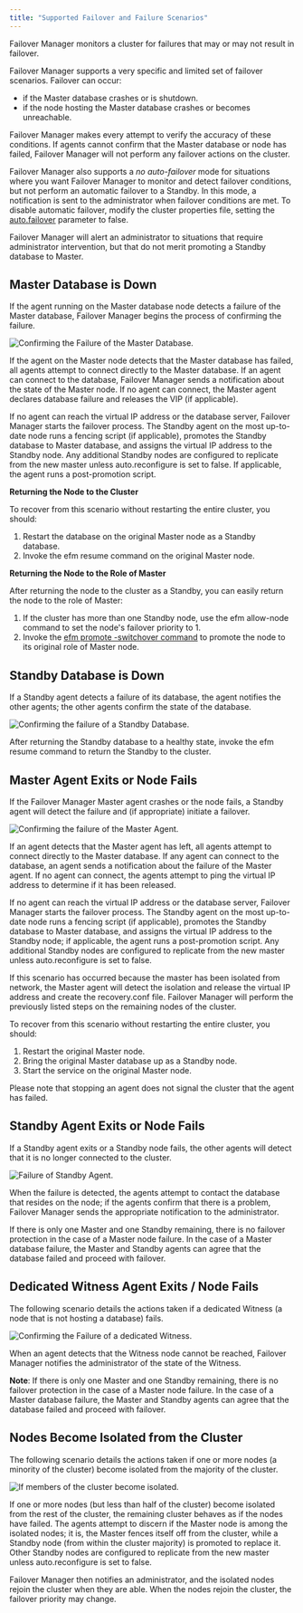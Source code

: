 ```yaml
---
title: "Supported Failover and Failure Scenarios"
---
```


<div id="supported_scenarios" class="registered_link"></div>

Failover Manager monitors a cluster for failures that may or may not result in failover.

Failover Manager supports a very specific and limited set of failover scenarios. Failover can occur:

-   if the Master database crashes or is shutdown.
-   if the node hosting the Master database crashes or becomes unreachable.

Failover Manager makes every attempt to verify the accuracy of these conditions. If agents cannot confirm that the Master database or node has failed, Failover Manager will not perform any failover actions on the cluster.

Failover Manager also supports a *no* *auto*-*failover* mode for situations where you want Failover Manager to monitor and detect failover conditions, but not perform an automatic failover to a Standby. In this mode, a notification is sent to the administrator when failover conditions are met. To disable automatic failover, modify the cluster properties file, setting the [auto.failover](04_configuring_efm/01_cluster_properties/#auto_failover) parameter to false.

Failover Manager will alert an administrator to situations that require administrator intervention, but that do not merit promoting a Standby database to Master.

<div id="master_db_down" class="registered_link"></div>

## Master Database is Down

If the agent running on the Master database node detects a failure of the Master database, Failover Manager begins the process of confirming the failure.

![*Confirming the Failure of the Master Database.*](images/supported_scenarios_master_db_down.png)

If the agent on the Master node detects that the Master database has failed, all agents attempt to connect directly to the Master database. If an agent can connect to the database, Failover Manager sends a notification about the state of the Master node. If no agent can connect, the Master agent declares database failure and releases the VIP (if applicable).

If no agent can reach the virtual IP address or the database server, Failover Manager starts the failover process. The Standby agent on the most up-to-date node runs a fencing script (if applicable), promotes the Standby database to Master database, and assigns the virtual IP address to the Standby node. Any additional Standby nodes are configured to replicate from the new master unless auto.reconfigure is set to false. If applicable, the agent runs a post-promotion script.

**Returning the Node to the Cluster**

To recover from this scenario without restarting the entire cluster, you should:

1.  Restart the database on the original Master node as a Standby database.
2.  Invoke the efm resume command on the original Master node.

**Returning the Node to the Role of Master**

After returning the node to the cluster as a Standby, you can easily return the node to the role of Master:

1.  If the cluster has more than one Standby node, use the efm allow-node command to set the node's failover priority to 1.
2.  Invoke the [efm promote -switchover command](#efm_promote) to promote the node to its original role of Master node.

<div id="standby_down" class="registered_link"></div>

## Standby Database is Down

If a Standby agent detects a failure of its database, the agent notifies the other agents; the other agents confirm the state of the database.

![*Confirming the failure of a Standby Database.*](images/supported_scenarios_standby_db_down.png)

After returning the Standby database to a healthy state, invoke the efm resume command to return the Standby to the cluster.

<div id="master_agent_exits" class="registered_link"></div>

## Master Agent Exits or Node Fails

If the Failover Manager Master agent crashes or the node fails, a Standby agent will detect the failure and (if appropriate) initiate a failover.

![*Confirming the failure of the Master Agent.*](images/supported_scenarios_master_agent_exits.png)

If an agent detects that the Master agent has left, all agents attempt to connect directly to the Master database. If any agent can connect to the database, an agent sends a notification about the failure of the Master agent. If no agent can connect, the agents attempt to ping the virtual IP address to determine if it has been released.

If no agent can reach the virtual IP address or the database server, Failover Manager starts the failover process. The Standby agent on the most up-to-date node runs a fencing script (if applicable), promotes the Standby database to Master database, and assigns the virtual IP address to the Standby node; if applicable, the agent runs a post-promotion script. Any additional Standby nodes are configured to replicate from the new master unless auto.reconfigure is set to false.

If this scenario has occurred because the master has been isolated from network, the Master agent will detect the isolation and release the virtual IP address and create the recovery.conf file. Failover Manager will perform the previously listed steps on the remaining nodes of the cluster.

To recover from this scenario without restarting the entire cluster, you should:

1.  Restart the original Master node.
2.  Bring the original Master database up as a Standby node.
3.  Start the service on the original Master node.

Please note that stopping an agent does not signal the cluster that the agent has failed.

<div id="standby_exits" class="registered_link"></div>

## Standby Agent Exits or Node Fails

If a Standby agent exits or a Standby node fails, the other agents will detect that it is no longer connected to the cluster.

![*Failure of Standby Agent.*](images/supported_scenarios_standby_agent_exits.png)

When the failure is detected, the agents attempt to contact the database that resides on the node; if the agents confirm that there is a problem, Failover Manager sends the appropriate notification to the administrator.

If there is only one Master and one Standby remaining, there is no failover protection in the case of a Master node failure. In the case of a Master database failure, the Master and Standby agents can agree that the database failed and proceed with failover.

<div id="dedicated_witness_agent" class="registered_link"></div>

## Dedicated Witness Agent Exits / Node Fails

The following scenario details the actions taken if a dedicated Witness (a node that is not hosting a database) fails.

![*Confirming the Failure of a dedicated Witness.*](images/supported_scenarios_witness_agent_exits.png)

When an agent detects that the Witness node cannot be reached, Failover Manager notifies the administrator of the state of the Witness.

**Note**: If there is only one Master and one Standby remaining, there is no failover protection in the case of a Master node failure. In the case of a Master database failure, the Master and Standby agents can agree that the database failed and proceed with failover.

<div id="node_isolated" class="registered_link"></div>

## Nodes Become Isolated from the Cluster

The following scenario details the actions taken if one or more nodes (a minority of the cluster) become isolated from the majority of the cluster.

![*If members of the cluster become isolated.*](images/supported_scenarios_node_becomes_isolated.png)

If one or more nodes (but less than half of the cluster) become isolated from the rest of the cluster, the remaining cluster behaves as if the nodes have failed. The agents attempt to discern if the Master node is among the isolated nodes; it is, the Master fences itself off from the cluster, while a Standby node (from within the cluster majority) is promoted to replace it. Other Standby nodes are configured to replicate from the new master unless auto.reconfigure is set to false.

Failover Manager then notifies an administrator, and the isolated nodes rejoin the cluster when they are able. When the nodes rejoin the cluster, the failover priority may change.
